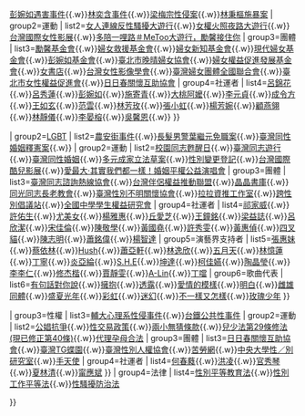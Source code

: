 <includeonly>{{Navbox|child
| group1=女權
| list1={{Navbox|child
| group1=事件
| list1=[[慰安婦問題]]{{.w}}[[鄧如雯殺夫案]]{{.w}}[[彭婉如|彭婉如遇害事件]]{{.w}}[[林奕含事件]]{{.w}}[[梁梅宗性侵案]]{{.w}}[[林秉樞施暴案]]
| group2=運動
| list2=[[女人連線反性騷擾大遊行]]{{.w}}[[女權火照夜路大遊行]]{{.w}}[[台灣國際女性影展]]{{.w}}[[多陪一哩路＃MeToo大遊行，勵馨接住你]]
| group3=團體
| list3=[[勵馨社會福利事業基金會|勵馨基金會]]{{.w}}[[婦女救援基金會]]{{.w}}[[婦女新知基金會]]{{.w}}[[現代婦女基金會]]{{.w}}[[彭婉如基金會]]{{.w}}[[臺北市晚晴婦女協會]]{{.w}}[[婦女權益促進發展基金會]]{{.w}}[[女書店]]{{.w}}[[台灣女性影像學會]]{{.w}}[[臺灣婦女團體全國聯合會]]{{.w}}[[臺北市女性權益促進會]]{{.w}}[[日日春關懷互助協會]]
| group4=社運者
| list4=[[呂錦花]]{{.w}}[[呂秀蓮]]{{.w}}[[彭婉如]]{{.w}}[[施寄青]]{{.w}}[[大桃阿嬤]]{{.w}}[[李元貞]]{{.w}}[[成令方]]{{.w}}[[王如玄]]{{.w}}[[范雲 (臺灣)|范雲]]{{.w}}[[林芳玫]]{{.w}}[[張小虹]]{{.w}}[[楊芳婉]]{{.w}}[[顧燕翎]]{{.w}}[[林靜儀]]{{.w}}[[李晏榕]]{{.w}}[[吳馨恩]]{{.w}}<!--待條目成立後再移入分類 [[紀惠容]]]{{.w}}[[鄭至慧]]{{.w}}-->
}}

| group2=[[台灣LGBT權益|LGBT]]
| list2={{Navbox|child
| group1=[[台灣LGBT歷史|歷史事件]]
| list1=[[葉永鋕事件]]{{.w}}[[農安街事件]]{{.w}}[[支持警消組工會運動#長髮男警葉繼元免職案|長髮男警葉繼元免職案]]{{.w}}[[臺灣同性婚姻釋憲案]]{{.w}}<!--待條目成立後再移入分類 [[常德街事件]]{{.w}}[[AG健身房事件]]{{.w}}[[林國華 (跨性別者)|林國華事件]]{{.w}}[[蔡雅婷|蔡雅婷事件]]{{.w}}[[吳氏妻妻事件]]{{.w}}[[美河堂反同暴力事件]]-->
| group2=運動
| list2=[[校園同志甦醒日]]{{.w}}[[臺灣同志遊行]]{{.w}}[[臺灣同性婚姻]]{{.w}}[[多元成家立法草案]]{{.w}}[[臺灣跨性別權益|性別變更登記]]{{.w}}[[台灣國際酷兒影展]]{{.w}}[[愛最大·其實我們都一樣！婚姻平權公益演唱會]]<!--待條目成立後再移入分類 [[高雄同志大遊行]]{{.w}}[[徒步尋找愛的可能]]-->
| group3=團體
| list3=[[臺灣同志諮詢熱線協會]]{{.w}}[[台灣伴侶權益推動聯盟]]{{.w}}[[晶晶書庫]]{{.w}}[[同光同志長老教會]]{{.w}}[[臺灣性別不明關懷協會]]{{.w}}[[拉拉資推工作室]]{{.w}}[[跨性別倡議站]]{{.w}}[[全國中學學生權益研究會]]<!--待條目成立後再移入分類 {{.w}}[[Bi the Way‧拜坊]]{{.w}}[[國際陰陽人組織中文版]]{{.w}}[[臺灣酷兒權益推動聯盟]]{{.w}}[[臺灣同志家庭權益促進會]]{{.w}}[[臺灣國際同志權益促進會]]{{.w}}[[同志人權法案遊說聯盟]]{{.w}}[[方糖日記]]{{.w}}[[臺大性別工作坊]]{{.w}}[[政大性別平等工作坊]]{{.w}}[[輔大|輔大性／別研究社]] -->
| group4=社運者
| list4=[[祁家威]]{{.w}}[[許佑生]]{{.w}}[[尤美女]]{{.w}}[[楊雅惠 (牧師)|楊雅惠]]{{.w}}[[丘愛芝]]{{.w}}[[王鐘銘]]{{.w}}[[梁益誌]]{{.w}}[[呂欣潔]]{{.w}}[[宋佳倫]]{{.w}}[[陳敬學]]{{.w}}[[黃國堯]]{{.w}}[[許秀雯]]{{.w}}[[黃惠偵]]{{.w}}[[四叉貓]]{{.w}}[[陳志明 (1976年)|陳志明]]{{.w}}[[蕭銘偉]]{{.w}}[[楊智達]]
| group5=演藝界支持者
| list5=[[張惠妹]]{{.w}}[[蔡依林]]{{.w}}[[HUSH (歌手)|Hush]]{{.w}}[[蕭亞軒]]{{.w}}[[林逸欣]]{{.w}}[[五月天]]{{.w}}[[林憶蓮]]{{.w}}[[丁寧]]{{.w}}[[炎亞綸]]{{.w}}[[S.H.E]]{{.w}}[[坤達]]{{.w}}[[柯佳嬿]]{{.w}}[[陶晶瑩]]{{.w}}[[李李仁]]{{.w}}[[修杰楷]]{{.w}}[[賈靜雯]]{{.w}}[[A-Lin]]{{.w}}[[丁噹]]
| group6=歌曲代表
| list6=[[擁抱 (音樂專輯)|有句話對你說]]{{.w}}[[擁抱 (歌曲)|擁抱]]{{.w}}[[五月天第一張創作專輯|透露]]{{.w}}[[五月天第一張創作專輯|愛情的模樣]]{{.w}}[[愛情萬歲 (專輯)|明白]]{{.w}}[[時光機 (專輯)|雌雄同體]]{{.w}}[[盛夏光年 (歌曲)|盛夏光年]]{{.w}}[[彩虹 (張惠妹歌曲)|彩虹]]{{.w}}[[Muse (蔡依林專輯)|迷幻]]{{.w}}[[呸|不一樣又怎樣]]{{.w}}[[玫瑰少年 (歌曲)|玫瑰少年]]
}}

| group3=性權
| list3={{Navbox|child
| group1=事件
| list1=[[官秀琴|官秀琴落海事件]]{{.w}}[[輔大心理系性侵事件]]{{.w}}[[台鐵公共性事件]]<!--待條目成立後再移入分類 [[動物戀網頁事件]]-->
| group2=運動
| list2=[[日日春關懷互助協會|公娼抗爭]]{{.w}}[[臺灣性產業|性交易政策]]{{.w}}[[兩小無猜條款]]{{.w}}[[:s:兒童及少年福利與權益保障法|兒少法第29條修法(現已修正第40條)]]{{.w}}[[代理孕母合法]]
| group3=團體
| list3=[[日日春關懷互助協會]]{{.w}}[[臺灣TG蝶園]]{{.w}}[[臺灣性別人權協會]]{{.w}}[[苦勞網]]{{.w}}[[國立中央大學|中央大學性／別研究室]]{{.w}}[[手天使]]
| group4=社運者
| list4=[[何春蕤]]{{.w}}[[洪凌 (作家)|洪凌]]{{.w}}[[官秀琴]]{{.w}}[[夏林清]]{{.w}}[[甯應斌]]<!--待條目成立後再移入分類 [[丁乃非]]{{.w}}[[王芳萍]]{{.w}}[[鍾君竺]]{{.w}}[[王蘋 (臺灣)|王蘋]]{{.w}}[[高旭寬]]{{.w}}[[王顥中]]-->
}}
| group4=法律
| list4=[[性別平等教育法]]{{.w}}[[性別工作平等法]]{{.w}}[[性騷擾防治法]]

}}</includeonly><noinclude>{{臺灣社會運動|性別平等運動}}</noinclude>